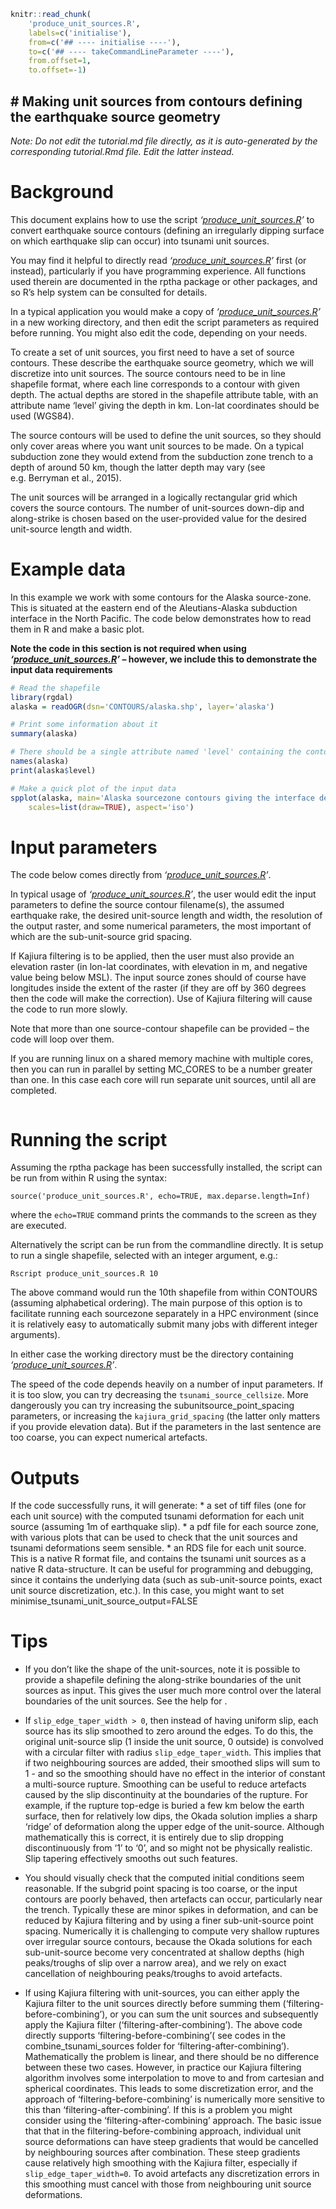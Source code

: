 ```r
knitr::read_chunk(
    'produce_unit_sources.R', 
    labels=c('initialise'), 
    from=c('## ---- initialise ----'), 
    to=c('## ---- takeCommandLineParameter ----'),
    from.offset=1,
    to.offset=-1)
```

# **Making unit sources from contours defining the earthquake source geometry**
------------------------------------------------------------------------------

*Note: Do not edit the tutorial.md file directly, as it is auto-generated by the
corresponding tutorial.Rmd file. Edit the latter instead.*

# Background

This document explains how to use the script
*'[produce_unit_sources.R](produce_unit_sources.R)'* to convert earthquake
source contours (defining an irregularly dipping surface on which earthquake
slip can occur) into tsunami unit sources. 

You may find it helpful to directly read
*'[produce_unit_sources.R](produce_unit_sources.R)'* first (or instead),
particularly if you have programming experience. All functions used therein are
documented in the rptha package or other packages, and so R's help system can
be consulted for details. 

In a typical application you would make a copy of
*'[produce_unit_sources.R](produce_unit_sources.R)'* in a new working
directory, and then edit the script parameters as required before running. You
might also edit the code, depending on your needs.

To create a set of unit sources, you first need to have a set of source
contours. These describe the earthquake source geometry, which we will
discretize into unit sources. The source contours need to be in line shapefile
format, where each line corresponds to a contour with given depth. The actual
depths are stored in the shapefile attribute table, with an attribute name
'level' giving the depth in km.  Lon-lat coordinates should be used (WGS84).

The source contours will be used to define the unit sources, so they should
only cover areas where you want unit sources to be made. On a typical
subduction zone they would extend from the subduction zone trench to a depth
of around 50 km, though the latter depth may vary (see e.g.  Berryman et al.,
2015). 

The unit sources will be arranged in a logically rectangular grid which covers
the source contours. The number of unit-sources down-dip and along-strike is chosen
based on the user-provided value for the desired unit-source length and width. 

# Example data

In this example we work with some contours for the Alaska source-zone. This is
situated at the eastern end of the Aleutians-Alaska subduction interface in the
North Pacific. The code below demonstrates how to read them in R and make a basic plot. 

**Note the code in this section is not required when using
*'[produce_unit_sources.R](produce_unit_sources.R)'* -- however, we include
this to demonstrate the input data requirements**

```r
# Read the shapefile
library(rgdal)
alaska = readOGR(dsn='CONTOURS/alaska.shp', layer='alaska')

# Print some information about it
summary(alaska)

# There should be a single attribute named 'level' containing the contour depths
names(alaska)
print(alaska$level)

# Make a quick plot of the input data
spplot(alaska, main='Alaska sourcezone contours giving the interface depth in km', 
    scales=list(draw=TRUE), aspect='iso')
```

# Input parameters

The code below comes directly from
*'[produce_unit_sources.R](produce_unit_sources.R)'*.

In typical usage of *'[produce_unit_sources.R](produce_unit_sources.R)'*, the
user would edit the input parameters to define the source contour filename(s),
the assumed earthquake rake, the desired unit-source length and width, the
resolution of the output raster, and some numerical parameters, the most
important of which are the sub-unit-source grid spacing.

If Kajiura filtering is to be applied, then the user must also provide an
elevation raster (in lon-lat coordinates, with elevation in m, and negative
value being below MSL). The input source zones should of course have longitudes
inside the extent of the raster (if they are off by 360 degrees then the code
will make the correction). Use of Kajiura filtering will cause the code to run
more slowly.

Note that more than one source-contour shapefile can be provided -- the code
will loop over them.

If you are running linux on a shared memory machine with multiple cores, then
you can run in parallel by setting MC_CORES to be a number greater than one. In
this case each core will run separate unit sources, until all are completed. 

```r
```

# Running the script
Assuming the rptha package has been successfully installed, the script can be
run from within R using the syntax:

    source('produce_unit_sources.R', echo=TRUE, max.deparse.length=Inf)

where the `echo=TRUE` command prints the commands to the screen as they are
executed. 

Alternatively the script can be run from the commandline directly. It
is setup to run a single shapefile, selected with an integer argument, e.g.:

    Rscript produce_unit_sources.R 10

The above command would run the 10th shapefile from within CONTOURS (assuming
alphabetical ordering).  The main purpose of this option is to facilitate
running each sourcezone separately in a HPC environment (since it is relatively
easy to automatically submit many jobs with different integer arguments).

In either case the working directory must be the directory containing
*'[produce_unit_sources.R](produce_unit_sources.R)'*.

The speed of the code depends heavily on a number of input parameters. If it is too
slow, you can try decreasing the `tsunami_source_cellsize`. More dangerously
you can try increasing the subunitsource_point_spacing parameters, or
increasing the `kajiura_grid_spacing` (the latter only matters if you provide
elevation data). But if the parameters in the last sentence are too coarse,
you can expect numerical artefacts.


# Outputs

If the code successfully runs, it will generate: 
* a set of tiff files (one for each unit source) with the computed tsunami
deformation for each unit source (assuming 1m of earthquake slip).
* a pdf file for each source zone, with various plots that can be used to check
that the unit sources and tsunami deformations seem sensible.
* an RDS file for each unit source. This is a native R format file, and contains
the tsunami unit sources as a native R data-structure. It can be useful for
programming and debugging, since it contains the underlying data (such as
sub-unit-source points, exact unit source discretization, etc.). In this case,
you might want to set minimise_tsunami_unit_source_output=FALSE

# Tips

* If you don't like the shape of the unit-sources, note it is possible to provide
a shapefile defining the along-strike boundaries of the unit sources as input. This
gives the user much more control over the lateral boundaries of the unit
sources. See the help for \code{discretized_source_from_source_contours}.

* If `slip_edge_taper_width > 0`, then instead of having uniform slip, each source
has its slip smoothed to zero around the edges. To do this, the original unit-source
slip (1 inside the unit source, 0 outside) is convolved with a circular filter with
radius `slip_edge_taper_width`. This implies that if two neighbouring sources are added,
their smoothed slips will sum to 1 - and so the smoothing should have no effect in
the interior of constant a multi-source rupture. Smoothing can be useful to reduce artefacts
caused by the slip discontinuity at the boundaries of the rupture. For example, if
the rupture top-edge is buried a few km below the earth surface, then for relatively low dips,
the Okada solution implies a sharp 'ridge' of deformation along the upper edge of the unit-source. 
Although mathematically this is correct, it is entirely due to slip dropping discontinuously
from '1' to '0', and so might not be physically realistic. Slip tapering effectively smooths
out such features. 

* You should visually check that the computed initial conditions seem
reasonable. If the subgrid point spacing is too coarse, or the input contours
are poorly behaved, then artefacts can occur, particularly near the trench.
Typically these are minor spikes in deformation, and can be reduced by Kajiura
filtering and by using a finer sub-unit-source point spacing. Numerically it is
challenging to compute very shallow ruptures over irregular source contours,
because the Okada solutions for each sub-unit-source become very concentrated
at shallow depths (high peaks/troughs of slip over a narrow area), and we rely
on exact cancellation of neighbouring peaks/troughs to avoid artefacts.

* If using Kajiura filtering with unit-sources, you can either apply the Kajiura
filter to the unit sources directly before summing them
('filtering-before-combining'), or you can sum the unit sources and
subsequently apply the Kajiura filter ('filtering-after-combining'). The above
code directly supports 'filtering-before-combining'( see codes in the
combine_tsunami_sources folder for 'filtering-after-combining'). Mathematically
the problem is linear, and there should be no difference between these two
cases. However, in practice our Kajiura filtering algorithm involves some
interpolation to move to and from cartesian and spherical coordinates. This
leads to some discretization error, and the approach of
'filtering-before-combining' is numerically more sensitive to this than
'filtering-after-combining'. If this is a problem you might consider using the
'filtering-after-combining' approach. The basic issue that that in the
filtering-before-combining approach, individual unit source deformations can
have steep gradients that would be cancelled by neighbouring sources after
combination. These steep gradients cause relatively high smoothing with the
Kajiura filter, especially if `slip_edge_taper_width=0`. To avoid artefacts any
discretization errors in this smoothing must cancel with those from
neighbouring unit source deformations.
